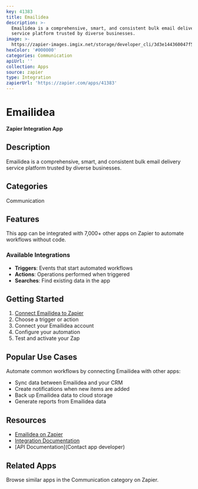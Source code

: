```yaml
---
key: 41383
title: Emailidea
description: >-
  Emailidea is a comprehensive, smart, and consistent bulk email delivery
  service platform trusted by diverse businesses.
image: >-
  https://zapier-images.imgix.net/storage/developer_cli/3d3e144360047f557aede3e755c662ab.png?auto=format%2Ccompress&ixlib=python-3.0.0&q=50
hexColor: '#000000'
categories: Communication
apiUrl: ''
collection: Apps
source: zapier
type: Integration
zapierUrl: 'https://zapier.com/apps/41383'
---
```

# Emailidea

**Zapier Integration App**

## Description

Emailidea is a comprehensive, smart, and consistent bulk email delivery service platform trusted by diverse businesses.

## Categories

Communication

## Features

This app can be integrated with 7,000+ other apps on Zapier to automate workflows without code.

### Available Integrations

- **Triggers**: Events that start automated workflows
- **Actions**: Operations performed when triggered
- **Searches**: Find existing data in the app

## Getting Started

1. [Connect Emailidea to Zapier](https://zapier.com/apps/41383)
2. Choose a trigger or action
3. Connect your Emailidea account
4. Configure your automation
5. Test and activate your Zap

## Popular Use Cases

Automate common workflows by connecting Emailidea with other apps:

- Sync data between Emailidea and your CRM
- Create notifications when new items are added
- Back up Emailidea data to cloud storage
- Generate reports from Emailidea data

## Resources

- [Emailidea on Zapier](https://zapier.com/apps/41383)
- [Integration Documentation](https://zapier.com/apps/41383/integrations)
- [API Documentation](Contact app developer)

## Related Apps

Browse similar apps in the Communication category on Zapier.
